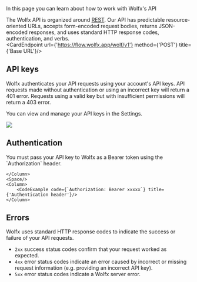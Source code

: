 
In this page you can learn about how to work with Wolfx's API

The Wolfx API is organized around [REST](https://en.wikipedia.org/wiki/REST). Our API has predictable resource-oriented URLs,
accepts form-encoded request bodies, returns JSON-encoded responses, and uses standard HTTP response codes, authentication, and verbs.
<br/>
<CardEndpoint url={'https://flow.wolfx.app/wolf/v1'} method={'POST'} title={'Base URL'}/>

## API keys

Wolfx authenticates your API requests using your account's API keys.
API requests made without authentication or using an incorrect key will return a 401 error.
Requests using a valid key but with insufficient permissions will return a 403 error.

You can view and manage your API keys in the Settings.

<Frame caption="Api Key in Setting Screen"><img src="/images/api-key-demo.png"/> </Frame>

## Authentication

<Row>
    <Column>
        You must pass your API key to Wolfx as a Bearer token using the `Authorization` header.

    </Column>
    <Space/>
    <Column>
        <CodeExample code={`Authorization: Bearer xxxxx`} title={'Authentication header'}/>
    </Column>
</Row>

## Errors

Wolfx uses standard HTTP response codes to indicate the success or failure of your API requests.

- `2xx` success status codes confirm that your request worked as expected.
- `4xx` error status codes indicate an error caused by incorrect or missing request information (e.g. providing an incorrect API key).
- `5xx` error status codes indicate a Wolfx server error.